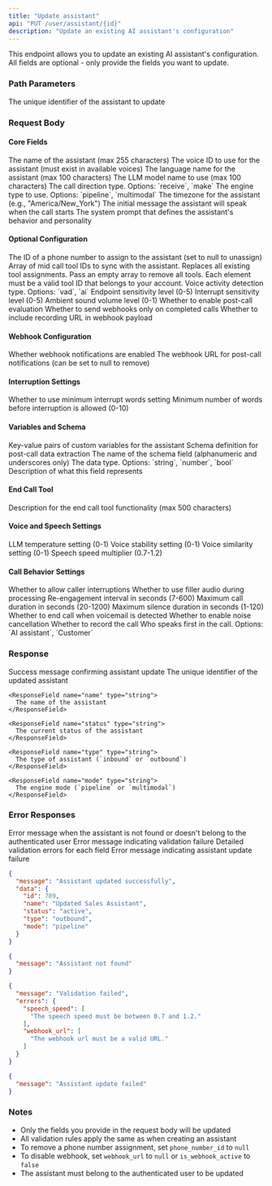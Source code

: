 ```yaml
---
title: "Update assistant"
api: "PUT /user/assistant/{id}"
description: "Update an existing AI assistant's configuration"
---
```


This endpoint allows you to update an existing AI assistant's configuration. All fields are optional - only provide the fields you want to update.

### Path Parameters

<ParamField path="id" type="integer" required>
  The unique identifier of the assistant to update
</ParamField>

### Request Body

#### Core Fields

<ParamField body="assistant_name" type="string" optional>
  The name of the assistant (max 255 characters)
</ParamField>

<ParamField body="voice_id" type="integer" optional>
  The voice ID to use for the assistant (must exist in available voices)
</ParamField>

<ParamField body="language" type="string" optional>
  The language name for the assistant (max 100 characters)
</ParamField>

<ParamField body="llm_model" type="string" optional>
  The LLM model name to use (max 100 characters)
</ParamField>

<ParamField body="calls_direction" type="string" optional>
  The call direction type. Options: `receive`, `make`
</ParamField>

<ParamField body="engine_type" type="string" optional>
  The engine type to use. Options: `pipeline`, `multimodal`
</ParamField>

<ParamField body="timezone" type="string" optional>
  The timezone for the assistant (e.g., "America/New_York")
</ParamField>

<ParamField body="initial_message" type="string" optional>
  The initial message the assistant will speak when the call starts
</ParamField>

<ParamField body="system_prompt" type="string" optional>
  The system prompt that defines the assistant's behavior and personality
</ParamField>

#### Optional Configuration

<ParamField body="phone_number_id" type="integer" optional>
  The ID of a phone number to assign to the assistant (set to null to unassign)
</ParamField>

<ParamField body="tool_ids" type="integer[]" optional>
  Array of mid call tool IDs to sync with the assistant. Replaces all existing tool assignments. Pass an empty array to remove all tools. Each element must be a valid tool ID that belongs to your account.
</ParamField>

<ParamField body="endpoint_type" type="string" optional>
  Voice activity detection type. Options: `vad`, `ai`
</ParamField>

<ParamField body="endpoint_sensitivity" type="number" optional>
  Endpoint sensitivity level (0-5)
</ParamField>

<ParamField body="interrupt_sensitivity" type="number" optional>
  Interrupt sensitivity level (0-5)
</ParamField>

<ParamField body="ambient_sound_volume" type="number" optional>
  Ambient sound volume level (0-1)
</ParamField>

<ParamField body="post_call_evaluation" type="boolean" optional>
  Whether to enable post-call evaluation
</ParamField>

<ParamField body="send_webhook_only_on_completed" type="boolean" optional>
  Whether to send webhooks only on completed calls
</ParamField>

<ParamField body="include_recording_in_webhook" type="boolean" optional>
  Whether to include recording URL in webhook payload
</ParamField>

#### Webhook Configuration

<ParamField body="is_webhook_active" type="boolean" optional>
  Whether webhook notifications are enabled
</ParamField>

<ParamField body="webhook_url" type="string" optional>
  The webhook URL for post-call notifications (can be set to null to remove)
</ParamField>

#### Interruption Settings

<ParamField body="use_min_interrupt_words" type="boolean" optional>
  Whether to use minimum interrupt words setting
</ParamField>

<ParamField body="min_interrupt_words" type="integer" optional>
  Minimum number of words before interruption is allowed (0-10)
</ParamField>

#### Variables and Schema

<ParamField body="variables" type="object" optional>
  Key-value pairs of custom variables for the assistant
</ParamField>

<ParamField body="post_call_schema" type="array" optional>
  Schema definition for post-call data extraction
  <Expandable title="post_call_schema properties">
    <ParamField body="post_call_schema[].name" type="string" required>
      The name of the schema field (alphanumeric and underscores only)
    </ParamField>
    <ParamField body="post_call_schema[].type" type="string" required>
      The data type. Options: `string`, `number`, `bool`
    </ParamField>
    <ParamField body="post_call_schema[].description" type="string" required>
      Description of what this field represents
    </ParamField>
  </Expandable>
</ParamField>

#### End Call Tool

<ParamField body="end_call_tool.description" type="string" optional>
  Description for the end call tool functionality (max 500 characters)
</ParamField>

#### Voice and Speech Settings

<ParamField body="llm_temperature" type="number" optional>
  LLM temperature setting (0-1)
</ParamField>

<ParamField body="voice_stability" type="number" optional>
  Voice stability setting (0-1)
</ParamField>

<ParamField body="voice_similarity" type="number" optional>
  Voice similarity setting (0-1)
</ParamField>

<ParamField body="speech_speed" type="number" optional>
  Speech speed multiplier (0.7-1.2)
</ParamField>

#### Call Behavior Settings

<ParamField body="allow_interruptions" type="boolean" optional>
  Whether to allow caller interruptions
</ParamField>

<ParamField body="filler_audios" type="boolean" optional>
  Whether to use filler audio during processing
</ParamField>

<ParamField body="re_engagement_interval" type="integer" optional>
  Re-engagement interval in seconds (7-600)
</ParamField>

<ParamField body="max_call_duration" type="integer" optional>
  Maximum call duration in seconds (20-1200)
</ParamField>

<ParamField body="max_silence_duration" type="integer" optional>
  Maximum silence duration in seconds (1-120)
</ParamField>

<ParamField body="end_call_on_voicemail" type="boolean" optional>
  Whether to end call when voicemail is detected
</ParamField>

<ParamField body="noise_cancellation" type="boolean" optional>
  Whether to enable noise cancellation
</ParamField>

<ParamField body="record_call" type="boolean" optional>
  Whether to record the call
</ParamField>

<ParamField body="who_speaks_first" type="string" optional>
  Who speaks first in the call. Options: `AI assistant`, `Customer`
</ParamField>

### Response

<ResponseField name="message" type="string">
  Success message confirming assistant update
</ResponseField>

<ResponseField name="data" type="object">
  <Expandable title="properties">
    <ResponseField name="id" type="integer">
      The unique identifier of the updated assistant
    </ResponseField>

    <ResponseField name="name" type="string">
      The name of the assistant
    </ResponseField>

    <ResponseField name="status" type="string">
      The current status of the assistant
    </ResponseField>

    <ResponseField name="type" type="string">
      The type of assistant (`inbound` or `outbound`)
    </ResponseField>

    <ResponseField name="mode" type="string">
      The engine mode (`pipeline` or `multimodal`)
    </ResponseField>
  </Expandable>
</ResponseField>

### Error Responses

<ResponseField name="404 Not Found">
  <Expandable title="Error Response">
    <ResponseField name="message" type="string">
      Error message when the assistant is not found or doesn't belong to the authenticated user
    </ResponseField>
  </Expandable>
</ResponseField>

<ResponseField name="422 Validation Error">
  <Expandable title="Error Response">
    <ResponseField name="message" type="string">
      Error message indicating validation failure
    </ResponseField>
    <ResponseField name="errors" type="object">
      Detailed validation errors for each field
    </ResponseField>
  </Expandable>
</ResponseField>

<ResponseField name="500 Internal Server Error">
  <Expandable title="Error Response">
    <ResponseField name="message" type="string">
      Error message indicating assistant update failure
    </ResponseField>
  </Expandable>
</ResponseField>

<ResponseExample>

```json 200 Success Response
{
  "message": "Assistant updated successfully",
  "data": {
    "id": 789,
    "name": "Updated Sales Assistant",
    "status": "active",
    "type": "outbound",
    "mode": "pipeline"
  }
}
```

```json 404 Not Found
{
  "message": "Assistant not found"
}
```

```json 422 Validation Error
{
  "message": "Validation failed",
  "errors": {
    "speech_speed": [
      "The speech speed must be between 0.7 and 1.2."
    ],
    "webhook_url": [
      "The webhook url must be a valid URL."
    ]
  }
}
```

```json 500 Internal Server Error
{
  "message": "Assistant update failed"
}
```

</ResponseExample>

### Notes

- Only the fields you provide in the request body will be updated
- All validation rules apply the same as when creating an assistant
- To remove a phone number assignment, set `phone_number_id` to `null`
- To disable webhook, set `webhook_url` to `null` or `is_webhook_active` to `false`
- The assistant must belong to the authenticated user to be updated
